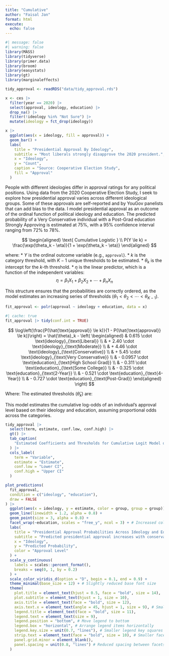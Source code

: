 ```yaml
---
title: "Cumulative"
author: "Faisal Jan"
format: html
execute: 
  echo: false
---
```


```r
#| message: false
#| warning: false
library(MASS)
library(tidyverse)
library(primer.data)
library(broom)
library(easystats)
library(gt)
library(marginaleffects)

tidy_approval <- readRDS("data/tidy_approval.rds")
```

```r
x <- ces |>
  filter(year == 2020) |>
  select(approval, ideology, education) |>
  drop_na() |>
  filter(!ideology %in% "Not Sure") |>
  mutate(ideology = fct_drop(ideology))
```

```r
x |>
  ggplot(aes(x = ideology, fill = approval)) +
  geom_bar() +
  labs(
    title = "Presidential Approval By Ideology",
    subtitle = "Most liberals strongly disapprove the 2020 president.",
    x = "Ideology",
    y = "Count",
    caption = "Source: Cooperative Election Study",
    fill = "Approval"
  )
```

People with different ideologies differ in approval ratings for any political positions. Using data from the 2020 Cooperative Election Study, I seek to explore how presidential approval varies across different ideological groups. Some of these approvals are self-reported and by YouGov panelists that can add bias to the data. I model presidential approval as an outcome of the ordinal function of political ideology and education. The predicted probability of a Very Conservative individual with a Post-Grad education Strongly Approving is estimated at 75%, with a 95% confidence interval ranging from 72% to 78%.

$$
\begin{aligned}
\text{ Cumulative Logistic } \\
P(Y \le k) = \frac{\exp(\theta_k - \eta)}{1 + \exp(\theta_k - \eta)}
\end{aligned}
$$

where:
* $Y$ is the ordinal outcome variable (e.g., `approval`).
* $k$ is the category threshold, with $K-1$ unique thresholds to be estimated.
* $\theta_k$ is the intercept for the $k$-th threshold.
* $\eta$ is the linear predictor, which is a function of the independent variables:
    $$
    \eta = \beta_1 X_1 + \beta_2 X_2 + \cdots + \beta_n X_n
    $$

This structure ensures that the probabilities are correctly ordered, as the model estimates an increasing series of thresholds ($\theta_1 < \theta_2 < \cdots < \theta_{K-1}$).

```r
fit_approval <- polr(approval ~ ideology + education, data = x)
```

```r
#| cache: true
fit_approval |> tidy(conf.int = TRUE)
```

$$
\log\left(\frac{P(\hat{\text{approval}} \le k)}{1 - P(\hat{\text{approval}} \le k)}\right) = \hat{\theta}_k - \left( \begin{aligned}
& 0.615 \cdot \text{ideology}_{\text{Liberal}} \\
& + 2.40 \cdot \text{ideology}_{\text{Moderate}} \\
& + 4.46 \cdot \text{ideology}_{\text{Conservative}} \\
& + 5.45 \cdot \text{ideology}_{\text{Very Conservative}} \\
& - 0.0957 \cdot \text{education}_{\text{High School Grad}} \\
& - 0.311 \cdot \text{education}_{\text{Some College}} \\
& - 0.325 \cdot \text{education}_{\text{2-Year}} \\
& - 0.521 \cdot \text{education}_{\text{4-Year}} \\
& - 0.727 \cdot \text{education}_{\text{Post-Grad}}
\end{aligned} \right)
$$

Where:
\begin{itemize}
    \item $\hat{\text{approval}}$ represents the fitted ordinal dependent variable.
    \item $k$ is the index for the cumulative category, ranging from $1$ to $4$.
    \item $\text{ideology}_{\text{Level}}$ and $\text{education}_{\text{Level}}$ are dummy variables, taking a value of $1$ if the individual's `ideology` or `education` matches that level, and $0$ otherwise. The implicit reference levels are the unlisted categories for each factor (e.g., the base level of `ideology` and `education`).
\end{itemize}

The estimated thresholds ($\hat{\theta}_k$) are:
\begin{itemize}
    \item $\hat{\theta}_1$ (Strongly Disapprove $| \text{Disapprove / Somewhat Disapprove}$) $= 2.26$
    \item $\hat{\theta}_2$ (Disapprove / Somewhat Disapprove $| \text{Neither Approve nor Disapprove}$) $= 2.73$
    \item $\hat{\theta}_3$ (Neither Approve nor Disapprove $| \text{Approve / Somewhat Approve}$) $= 2.82$
    \item $\hat{\theta}_4$ (Approve / Somewhat Approve $| \text{Strongly Approve}$) $= 3.93$
\end{itemize}

This model estimates the cumulative log-odds of an individual's approval level based on their ideology and education, assuming proportional odds across the categories.

```r
tidy_approval |>
  select(term, estimate, conf.low, conf.high) |>
  gt() |>
  tab_caption(
    "Estimated Coefficients and Thresholds for Cumulative Logit Model of Approval"
  ) |>
  cols_label(
    term = "Variable",
    estimate = "Estimate",
    conf.low = "Lower CI",
    conf.high = "Upper CI"
  )
```

```r
plot_predictions(
  fit_approval,
  condition = c("ideology", "education"),
  draw = FALSE
) |>
  ggplot(aes(x = ideology, y = estimate, color = group, group = group)) +
  geom_line(linewidth = 1.2, alpha = 0.8) +
  geom_point(size = 3, alpha = 0.8) +
  facet_wrap(~education, scales = "free_y", ncol = 3) + # Increased columns for wider facets
  labs(
    title = "Presidential Approval Probabilities Across Ideology and Education",
    subtitle = "Predicted presidential approval increases with conservative ideology and higher education levels.",
    x = "Ideology",
    y = "Predicted Probability",
    color = "Approval Level"
  ) +
  scale_y_continuous(
    labels = scales::percent_format(),
    breaks = seq(0, 1, by = 0.2)
  ) +
  scale_color_viridis_d(option = "D", begin = 0.1, end = 0.9) +
  theme_minimal(base_size = 12) + # Slightly reduced base font size
  theme(
    plot.title = element_text(hjust = 0.5, face = "bold", size = 14),
    plot.subtitle = element_text(hjust = 1, size = 10),
    axis.title = element_text(face = "bold", size = 12),
    axis.text.x = element_text(angle = 45, hjust = 1, size = 9), # Smaller x-axis labels
    legend.title = element_text(face = "bold", size = 11),
    legend.text = element_text(size = 9),
    legend.position = "bottom", # Move legend to bottom
    legend.box = "horizontal", # Arrange legend items horizontally
    legend.key.size = unit(0.7, "lines"), # Smaller legend key squares
    strip.text = element_text(face = "bold", size = 10), # Smaller facet titles
    panel.grid.minor = element_blank(),
    panel.spacing = unit(0.8, "lines") # Reduced spacing between facets
  )
```
